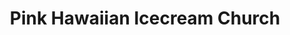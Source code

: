 ---
title: Pink Hawaiian Icecream Church
media: 
dimensions: 36" x 30"
hero_image: ../../images/gallery/pink_hawaiian_icecream_church.jpg
sale_status: Sold
---